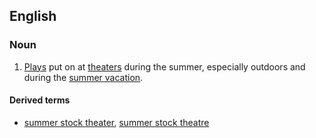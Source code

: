 ==English==
===Noun===
{{en-noun|head=[[summer]] [[stock]]|-}}

# {{context|US}} [[play|Plays]] put on at [[theater]]s during the summer, especially outdoors and during the [[summer vacation]].

====Derived terms====
* [[summer stock theater]], [[summer stock theatre]]